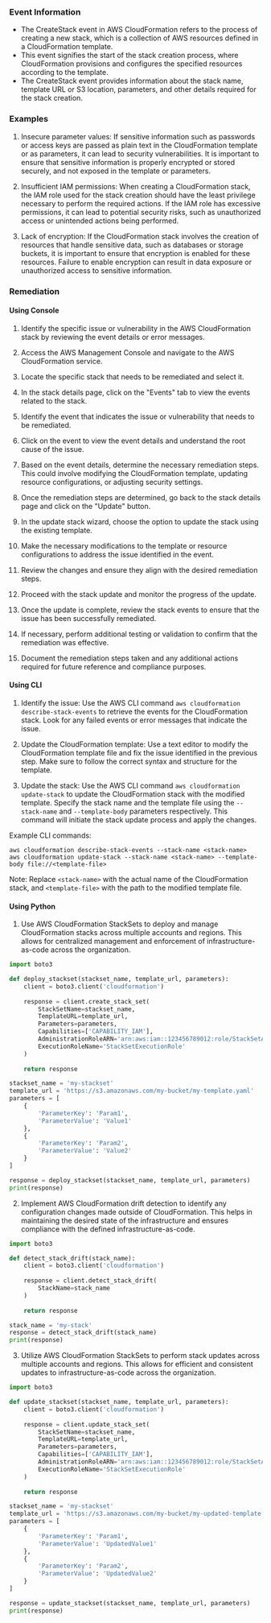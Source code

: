 
### Event Information

- The CreateStack event in AWS CloudFormation refers to the process of creating a new stack, which is a collection of AWS resources defined in a CloudFormation template.
- This event signifies the start of the stack creation process, where CloudFormation provisions and configures the specified resources according to the template.
- The CreateStack event provides information about the stack name, template URL or S3 location, parameters, and other details required for the stack creation.


### Examples

1. Insecure parameter values: If sensitive information such as passwords or access keys are passed as plain text in the CloudFormation template or as parameters, it can lead to security vulnerabilities. It is important to ensure that sensitive information is properly encrypted or stored securely, and not exposed in the template or parameters.

2. Insufficient IAM permissions: When creating a CloudFormation stack, the IAM role used for the stack creation should have the least privilege necessary to perform the required actions. If the IAM role has excessive permissions, it can lead to potential security risks, such as unauthorized access or unintended actions being performed.

3. Lack of encryption: If the CloudFormation stack involves the creation of resources that handle sensitive data, such as databases or storage buckets, it is important to ensure that encryption is enabled for these resources. Failure to enable encryption can result in data exposure or unauthorized access to sensitive information.

### Remediation

#### Using Console

1. Identify the specific issue or vulnerability in the AWS CloudFormation stack by reviewing the event details or error messages.

2. Access the AWS Management Console and navigate to the AWS CloudFormation service.

3. Locate the specific stack that needs to be remediated and select it.

4. In the stack details page, click on the "Events" tab to view the events related to the stack.

5. Identify the event that indicates the issue or vulnerability that needs to be remediated.

6. Click on the event to view the event details and understand the root cause of the issue.

7. Based on the event details, determine the necessary remediation steps. This could involve modifying the CloudFormation template, updating resource configurations, or adjusting security settings.

8. Once the remediation steps are determined, go back to the stack details page and click on the "Update" button.

9. In the update stack wizard, choose the option to update the stack using the existing template.

10. Make the necessary modifications to the template or resource configurations to address the issue identified in the event.

11. Review the changes and ensure they align with the desired remediation steps.

12. Proceed with the stack update and monitor the progress of the update.

13. Once the update is complete, review the stack events to ensure that the issue has been successfully remediated.

14. If necessary, perform additional testing or validation to confirm that the remediation was effective.

15. Document the remediation steps taken and any additional actions required for future reference and compliance purposes.

#### Using CLI

1. Identify the issue: Use the AWS CLI command `aws cloudformation describe-stack-events` to retrieve the events for the CloudFormation stack. Look for any failed events or error messages that indicate the issue.

2. Update the CloudFormation template: Use a text editor to modify the CloudFormation template file and fix the issue identified in the previous step. Make sure to follow the correct syntax and structure for the template.

3. Update the stack: Use the AWS CLI command `aws cloudformation update-stack` to update the CloudFormation stack with the modified template. Specify the stack name and the template file using the `--stack-name` and `--template-body` parameters respectively. This command will initiate the stack update process and apply the changes.

Example CLI commands:
```
aws cloudformation describe-stack-events --stack-name <stack-name>
aws cloudformation update-stack --stack-name <stack-name> --template-body file://<template-file>
```
Note: Replace `<stack-name>` with the actual name of the CloudFormation stack, and `<template-file>` with the path to the modified template file.

#### Using Python

1. Use AWS CloudFormation StackSets to deploy and manage CloudFormation stacks across multiple accounts and regions. This allows for centralized management and enforcement of infrastructure-as-code across the organization. 

```python
import boto3

def deploy_stackset(stackset_name, template_url, parameters):
    client = boto3.client('cloudformation')
    
    response = client.create_stack_set(
        StackSetName=stackset_name,
        TemplateURL=template_url,
        Parameters=parameters,
        Capabilities=['CAPABILITY_IAM'],
        AdministrationRoleARN='arn:aws:iam::123456789012:role/StackSetAdminRole',
        ExecutionRoleName='StackSetExecutionRole'
    )
    
    return response

stackset_name = 'my-stackset'
template_url = 'https://s3.amazonaws.com/my-bucket/my-template.yaml'
parameters = [
    {
        'ParameterKey': 'Param1',
        'ParameterValue': 'Value1'
    },
    {
        'ParameterKey': 'Param2',
        'ParameterValue': 'Value2'
    }
]

response = deploy_stackset(stackset_name, template_url, parameters)
print(response)
```

2. Implement AWS CloudFormation drift detection to identify any configuration changes made outside of CloudFormation. This helps in maintaining the desired state of the infrastructure and ensures compliance with the defined infrastructure-as-code.

```python
import boto3

def detect_stack_drift(stack_name):
    client = boto3.client('cloudformation')
    
    response = client.detect_stack_drift(
        StackName=stack_name
    )
    
    return response

stack_name = 'my-stack'
response = detect_stack_drift(stack_name)
print(response)
```

3. Utilize AWS CloudFormation StackSets to perform stack updates across multiple accounts and regions. This allows for efficient and consistent updates to infrastructure-as-code across the organization.

```python
import boto3

def update_stackset(stackset_name, template_url, parameters):
    client = boto3.client('cloudformation')
    
    response = client.update_stack_set(
        StackSetName=stackset_name,
        TemplateURL=template_url,
        Parameters=parameters,
        Capabilities=['CAPABILITY_IAM'],
        AdministrationRoleARN='arn:aws:iam::123456789012:role/StackSetAdminRole',
        ExecutionRoleName='StackSetExecutionRole'
    )
    
    return response

stackset_name = 'my-stackset'
template_url = 'https://s3.amazonaws.com/my-bucket/my-updated-template.yaml'
parameters = [
    {
        'ParameterKey': 'Param1',
        'ParameterValue': 'UpdatedValue1'
    },
    {
        'ParameterKey': 'Param2',
        'ParameterValue': 'UpdatedValue2'
    }
]

response = update_stackset(stackset_name, template_url, parameters)
print(response)
```

